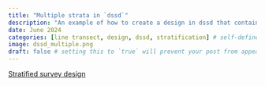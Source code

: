 ```yaml
---
title: "Multiple strata in `dssd`"
description: "An example of how to create a design in dssd that contains multiple strata, with different design characteristics in each stratum."
date: June 2024
categories: [line transect, design, dssd, stratification] # self-defined categories
image: dssd_multiple.png
draft: false # setting this to `true` will prevent your post from appearing on your listing page until you're ready!
---
```


[Stratified survey design](https://distancedevelopment.github.io/dssd/articles/MultiStrataVignette.html)